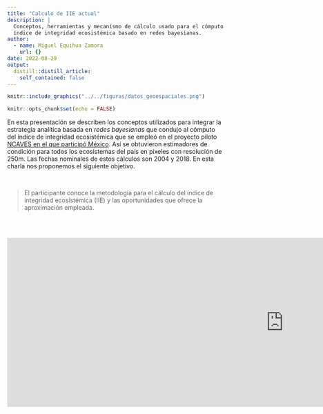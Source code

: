 ```yaml
---
title: "Calculo de IIE actual"
description: |
  Conceptos, herramientas y mecanísmo de cálculo usado para el cómputo del
  índice de integridad ecosistémica basado en redes bayesianas.
author:
  - name: Miguel Equihua Zamora
    url: {}
date: 2022-08-29
output:
  distill::distill_article:
    self_contained: false
---
```


```r

knitr::include_graphics("../../figuras/datos_geoespaciales.png")
```



```r
knitr::opts_chunk$set(echo = FALSE)
```
En esta presentación se describen los conceptos utilizados para integrar la estrategia analítica basada en *redes bayesianas* que condujo al cómputo del índice de integridad ecosistémica que se empleó en el proyecto piloto [NCAVES en el que participó México](https://seea.un.org/home/Natural-Capital-Accounting-Project). Así se obtuvieron estimadores de condición para todos los ecosistemas del país en pixeles con resolución de 250m. Las fechas nominales de estos cálculos son 2004 y 2018. En esta charla nos proponemos el siguiente objetivo.

  \

> El participante conoce la metodología para el cálculo del índice de integridad ecosistémica (IIE) y las oportunidades que ofrece la aproximación empleada.

  \
  \

<iframe src="https://docs.google.com/presentation/d/e/2PACX-1vQwgd69FPocEJhcGbGY5nRaokw2BTfurifkIQlCE4XTwJJaTlVuUNMfvD4Iu8W1Bw/embed?start=false&loop=false&delayms=3000" frameborder="0" width="1280" height="392" allowfullscreen="true" mozallowfullscreen="true" webkitallowfullscreen="true"></iframe>

